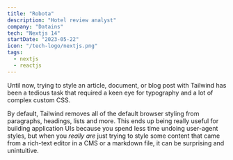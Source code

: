 ```yaml
---
title: "Robota"
description: "Hotel review analyst"
company: "Datains"
tech: "Nextjs 14"
startDate: "2023-05-22"
icon: "/tech-logo/nextjs.png"
tags:
  - nextjs
  - reactjs
---
```


Until now, trying to style an article, document, or blog post with Tailwind has been a tedious task that required a keen eye for typography and a lot of complex custom CSS.

By default, Tailwind removes all of the default browser styling from paragraphs, headings, lists and more. This ends up being really useful for building application UIs because you spend less time undoing user-agent styles, but when you _really are_ just trying to style some content that came from a rich-text editor in a CMS or a markdown file, it can be surprising and unintuitive.
